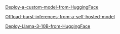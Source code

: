 [Deploy-a-custom-model-from-HuggingFace](Examples/Deploy-a-custom-model-from-HuggingFace.md)

[Offload-burst-inferences-from-a-self-hosted-model](Examples/Offload-burst-inferences-from-a-self-hosted-model.md)

[Deploy-Llama-3-10B-from-HuggingFace](Examples/Deploy-Llama-3-10B-from-HuggingFace.md)